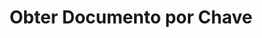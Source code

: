 ---
title: "Obter Documento por Chave"
api: "GET https://regis.app.byefive.com.br/rest/documents/{key}"
description: "Obtém um documento específico pela sua chave"
---